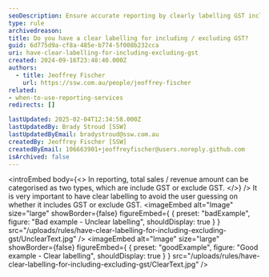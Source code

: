 ```yaml
---
seoDescription: Ensure accurate reporting by clearly labelling GST inclusion or exclusion.
type: rule
archivedreason:
title: Do you have a clear labelling for including / excluding GST?
guid: 6d775d9a-cf8a-485e-b774-5f008b232cca
uri: have-clear-labelling-for-including-excluding-gst
created: 2024-09-16T23:48:40.000Z
authors:
  - title: Jeoffrey Fischer
    url: https://ssw.com.au/people/jeoffrey-fischer
related:
- when-to-use-reporting-services
redirects: []

lastUpdated: 2025-02-04T12:34:58.000Z
lastUpdatedBy: Brady Stroud [SSW]
lastUpdatedByEmail: bradystroud@ssw.com.au
createdBy: Jeoffrey Fischer [SSW]
createdByEmail: 106663901+jeoffreyfischer@users.noreply.github.com
isArchived: false
---
```


<introEmbed
  body={<>
In reporting, total sales / revenue amount can be categorised as two types, which are include GST or exclude GST.
  </>}
/>
It is very important to have clear labelling to avoid the user guessing on whether it includes GST or exclude GST.
<imageEmbed
  alt="Image"
  size="large"
  showBorder={false}
  figureEmbed={ {
    preset: "badExample",
    figure: "Bad example - Unclear labelling",
    shouldDisplay: true
  } }
  src="/uploads/rules/have-clear-labelling-for-including-excluding-gst/UnclearText.jpg"
/>
<imageEmbed
  alt="Image"
  size="large"
  showBorder={false}
  figureEmbed={ {
    preset: "goodExample",
    figure: "Good example - Clear labelling",
    shouldDisplay: true
  } }
  src="/uploads/rules/have-clear-labelling-for-including-excluding-gst/ClearText.jpg"
/>
